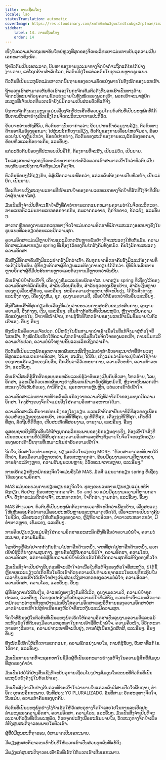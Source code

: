 ```yaml
---
title: ການເຊື່ອມໂຍງ
locale: lao
statusTranslation: automatic
coverImage: https://res.cloudinary.com/xmfm6mhw3gwctndtcubgx2rptnae/image/upload/v1740337243/small_cover_educacion_fundamental_a051170f1c.webp
sidebar:
    label: 14. ການເຊື່ອມໂຍງ
    order: 14
---
```

ໜຶ່ງໃນຄວາມປາດຖະໜາອັນໃຫຍ່ຫຼວງທີ່ສຸດຂອງຈິດຕະວິທະຍາແມ່ນການບັນລຸຄວາມເປັນເອກະພາບທັງໝົດ.

ຖ້າຕົວຕົນເປັນເອກະລາດ, ບັນຫາຂອງການບູລະນາທາງຈິດໃຈກໍຈະຖືກແກ້ໄຂໄດ້ຢ່າງງ່າຍດາຍ, ແຕ່ໂຊກຮ້າຍສໍາລັບໂລກ, ຕົວຕົນມີຢູ່ໃນແຕ່ລະຄົນໃນຮູບແບບຫຼາຍຮູບແບບ.

ຕົວຕົນທີ່ເປັນພະຫຸພົດແມ່ນສາເຫດພື້ນຖານຂອງຄວາມຂັດແຍ່ງພາຍໃນທັງໝົດຂອງພວກເຮົາ.

ຖ້າພວກເຮົາສາມາດເຫັນຕົວເຮົາເອງໃນກະຈົກເຕັມຕົວດັ່ງທີ່ພວກເຮົາເປັນທາງດ້ານຈິດຕະວິທະຍາດ້ວຍຄວາມຂັດແຍ່ງພາຍໃນທັງໝົດຂອງພວກເຮົາ, ພວກເຮົາຈະມາສູ່ບົດສະຫຼຸບທີ່ເຈັບປວດທີ່ພວກເຮົາຍັງບໍ່ມີຄວາມເປັນສ່ວນຕົວທີ່ແທ້ຈິງ.

ອົງການຈັດຕັ້ງຂອງມະນຸດແມ່ນເຄື່ອງຈັກທີ່ປະເສີດທີ່ຄວບຄຸມໂດຍຕົວຕົນທີ່ເປັນພະຫຸພົດທີ່ໄດ້ຮັບການສຶກສາຢ່າງເລິກເຊິ່ງໂດຍຈິດຕະວິທະຍາການປະຕິວັດ.

ຂ້ອຍຈະອ່ານໜັງສືພິມ, ຕົວຕົນທາງປັນຍາກ່າວວ່າ; ຂ້ອຍຢາກເຂົ້າຮ່ວມງານລ້ຽງ, ຕົວຕົນທາງດ້ານອາລົມຮ້ອງອອກມາ; ໄປສູ່ນະລົກກັບງານລ້ຽງ, ຕົວຕົນຂອງການເຄື່ອນໄຫວຈົ່ມວ່າ, ຂ້ອຍຄວນໄປຍ່າງຫຼິ້ນດີກວ່າ, ຂ້ອຍບໍ່ຢາກຍ່າງ, ຕົວຕົນຂອງສະຕິຂອງການອະນຸລັກຮ້ອງອອກມາ, ຂ້ອຍຫິວແລະຂ້ອຍຈະກິນ, ແລະອື່ນໆ.

ແຕ່ລະຕົວຕົນນ້ອຍໆທີ່ປະກອບເປັນອີໂກ້, ຕ້ອງການທີ່ຈະສັ່ງ, ເປັນແມ່ບົດ, ເປັນນາຍ.

ໃນແສງສະຫວ່າງຂອງຈິດຕະວິທະຍາການປະຕິວັດພວກເຮົາສາມາດເຂົ້າໃຈວ່າຕົວຕົນເປັນກອງທັບແລະອົງການຈັດຕັ້ງແມ່ນເຄື່ອງຈັກ.

ຕົວຕົນນ້ອຍໆໂຕ້ຖຽງກັນ, ຕໍ່ສູ້ເພື່ອຄວາມເໜືອກວ່າ, ແຕ່ລະຄົນຕ້ອງການເປັນຫົວໜ້າ, ເປັນແມ່ບົດ, ເປັນນາຍ.

ນີ້ອະທິບາຍເຖິງສະຖານະການທີ່ໜ້າເສຍໃຈຂອງການແຕກແຍກທາງຈິດໃຈທີ່ສັດທີ່ໂງ່ຈ້າທີ່ເອີ້ນວ່າຜູ້ຊາຍອາໄສຢູ່.

ມັນເປັນສິ່ງຈໍາເປັນທີ່ຈະເຂົ້າໃຈສິ່ງທີ່ຄໍາວ່າການແຕກແຍກຫມາຍຄວາມວ່າໃນຈິດຕະວິທະຍາ. ການແຍກຕົວແມ່ນການແຍກອອກຈາກກັນ, ກະແຈກກະຈາຍ, ຖືກຈີກຂາດ, ຂັດແຍ້ງ, ແລະອື່ນໆ.

ສາເຫດຫຼັກຂອງການແຕກແຍກທາງຈິດໃຈແມ່ນຄວາມອິດສາທີ່ມັກຈະສະແດງອອກບາງຄັ້ງໃນຮູບແບບທີ່ລະອຽດອ່ອນແລະມີຄວາມສຸກ.

ຄວາມອິດສາແມ່ນມີຫຼາຍດ້ານແລະມີເຫດຜົນຫຼາຍພັນຢ່າງທີ່ຈະສະແດງໃຫ້ເຫັນມັນ. ຄວາມອິດສາແມ່ນພາກຮຽນ spring ທີ່ເຊື່ອງໄວ້ຂອງກົນໄກສັງຄົມທັງຫມົດ. ຄົນໂງ່ມັກຈະສະແດງຄວາມອິດສາ.

ຄົນຮັ່ງມີອິດສາຄົນຮັ່ງມີແລະຢາກຮັ່ງມີກວ່າເກົ່າ. ຄົນທຸກຍາກອິດສາຄົນຮັ່ງມີແລະຕ້ອງການທີ່ຈະຮັ່ງມີເຊັ່ນກັນ. ຜູ້ທີ່ຂຽນອິດສາຜູ້ທີ່ຂຽນແລະຕ້ອງການຂຽນໄດ້ດີກວ່າ. ຜູ້ທີ່ມີປະສົບການຫຼາຍອິດສາຜູ້ທີ່ມີປະສົບການຫຼາຍແລະຕ້ອງການມີຫຼາຍກວ່າຄົນນັ້ນ.

ຄົນເຮົາບໍ່ພໍໃຈກັບເຂົ້າຈີ່, ເຄື່ອງນຸ່ງຫົ່ມແລະບ່ອນພັກອາໄສ. ພາກຮຽນ spring ທີ່ເຊື່ອງໄວ້ຂອງຄວາມອິດສາຕໍ່ລົດຄົນອື່ນ, ສໍາລັບເຮືອນຄົນອື່ນ, ສໍາລັບຊຸດຂອງເພື່ອນບ້ານ, ສໍາລັບເງິນຫຼາຍຂອງຫມູ່ເພື່ອນຫຼືສັດຕູ, ແລະອື່ນໆ. ຜະລິດຄວາມປາຖະຫນາທີ່ຈະປັບປຸງ, ໄດ້ຮັບສິ່ງຕ່າງໆແລະສິ່ງຕ່າງໆ, ເຄື່ອງນຸ່ງຫົ່ມ, ຊຸດ, ຄຸນງາມຄວາມດີ, ເພື່ອບໍ່ໃຫ້ນ້ອຍກວ່າຄົນອື່ນແລະອື່ນໆ.

ສິ່ງທີ່ໂສກເສົ້າທີ່ສຸດກ່ຽວກັບເລື່ອງນີ້ແມ່ນວ່າຂະບວນການສະສົມຂອງປະສົບການ, ຄຸນງາມຄວາມດີ, ສິ່ງຕ່າງໆ, ເງິນ, ແລະອື່ນໆ. ເສີມສ້າງຕົວຕົນທີ່ເປັນພະຫຸພົດ, ຫຼັງຈາກນັ້ນຄວາມຂັດແຍ່ງພາຍໃນ, ນ້ຳຕາທີ່ໜ້າຢ້ານ, ການສູ້ຮົບທີ່ໂຫດຮ້າຍຂອງພວກເຮົາເພີ່ມຂຶ້ນພາຍໃນຕົວເຮົາເອງ. ອື່ນໆ ອື່ນໆ

ທັງໝົດນັ້ນຄືຄວາມເຈັບປວດ. ບໍ່ມີຫຍັງໃນນັ້ນສາມາດນໍາເອົາເນື້ອໃນທີ່ແທ້ຈິງມາສູ່ຫົວໃຈທີ່ໂສກເສົ້າ. ທັງໝົດນັ້ນເຮັດໃຫ້ຄວາມໂຫດຮ້າຍເພີ່ມຂຶ້ນໃນຈິດໃຈຂອງພວກເຮົາ, ການເພີ່ມທະວີຄວາມເຈັບປວດ, ຄວາມບໍ່ພໍໃຈຫຼາຍຂຶ້ນແລະເລິກເຊິ່ງກວ່າເກົ່າ.

ຕົວຕົນທີ່ເປັນພະຫຸພົດຊອກຫາເຫດຜົນສະເໝີເຖິງແມ່ນວ່າສໍາລັບອາຊະຍາກໍາທີ່ຮ້າຍແຮງທີ່ສຸດແລະຂະບວນການອິດສາ, ໄດ້ມາ, ສະສົມ, ໄດ້ຮັບ, ເຖິງແມ່ນວ່າມັນຈະຢູ່ໃນຄ່າໃຊ້ຈ່າຍຂອງການເຮັດວຽກຂອງຄົນອື່ນ, ຖືກເອີ້ນວ່າວິວັດທະນາການ, ຄວາມຄືບຫນ້າ, ຄວາມກ້າວຫນ້າ, ແລະອື່ນໆ.

ຄົນເຮົາມີສະຕິຮູ້ສຶກຜິດຊອບນອນຫລັບແລະບໍ່ຮູ້ວ່າຕົນເອງເປັນຄົນອິດສາ, ໂຫດຮ້າຍ, ໂລບ, ອິດສາ, ແລະເມື່ອດ້ວຍເຫດຜົນບາງຢ່າງທີ່ພວກເຂົາມາຮັບຮູ້ທັງຫມົດນີ້, ຫຼັງຈາກນັ້ນພວກເຂົາສະແດງໃຫ້ເຫັນຕົວເອງ, ຕໍານິຕິຕຽນ, ຊອກຫາການຫຼົບຫຼີກ, ແຕ່ພວກເຂົາບໍ່ເຂົ້າໃຈ.

ຄວາມອິດສາແມ່ນຫາຍາກທີ່ຈະຄົ້ນພົບເນື່ອງຈາກຄວາມຈິງທີ່ວ່າຈິດໃຈຂອງມະນຸດມີຄວາມອິດສາ. ໂຄງສ້າງຂອງຈິດໃຈແມ່ນອີງໃສ່ຄວາມອິດສາແລະການໄດ້ມາ.

ຄວາມອິດສາເລີ່ມຕົ້ນຈາກບ່ອນນັ່ງຂອງໂຮງຮຽນ. ພວກເຮົາອິດສາປັນຍາທີ່ດີທີ່ສຸດຂອງເພື່ອນຮ່ວມຫ້ອງຮຽນຂອງພວກເຮົາ, ເກຣດທີ່ດີທີ່ສຸດ, ຊຸດທີ່ດີທີ່ສຸດ, ເຄື່ອງນຸ່ງທີ່ດີທີ່ສຸດ, ເກີບທີ່ດີທີ່ສຸດ, ລົດຖີບທີ່ດີທີ່ສຸດ, ເກີບສະເກັດທີ່ສວຍງາມ, ບານງາມ, ແລະອື່ນໆ. ອື່ນໆ

ຄູສອນຊາຍຍິງທີ່ຖືກເອີ້ນໃຫ້ສ້າງບຸກຄະລິກກະພາບຂອງນັກຮຽນຊາຍຍິງ, ຕ້ອງເຂົ້າໃຈສິ່ງທີ່ເປັນຂະບວນການທີ່ບໍ່ມີທີ່ສິ້ນສຸດຂອງຄວາມອິດສາແລະສ້າງຕັ້ງພາຍໃນຈິດໃຈຂອງນັກຮຽນຂອງພວກເຂົາພື້ນຖານທີ່ເຫມາະສົມສໍາລັບຄວາມເຂົ້າໃຈ.

ຈິດໃຈ, ອິດສາໂດຍທໍາມະຊາດ, ພຽງແຕ່ຄິດໃນແງ່ຂອງ MORE. "ຂ້ອຍສາມາດອະທິບາຍໄດ້ດີກວ່າ, ຂ້ອຍມີຄວາມຮູ້ຫຼາຍກວ່າ, ຂ້ອຍສະຫຼາດກວ່າ, ຂ້ອຍມີຄຸນງາມຄວາມດີຫຼາຍກວ່າ, ການຊໍາລະລ້າງຫຼາຍ, ຄວາມສົມບູນແບບຫຼາຍ, ວິວັດທະນາການຫຼາຍ, ແລະອື່ນໆ."

ການເຮັດວຽກທັງຫມົດຂອງຈິດໃຈແມ່ນອີງໃສ່ MAS. ມັດ​ສີ ແມ່ນພາກຮຽນ spring ທີ່ເຊື່ອງໄວ້ຂອງຄວາມອິດສາ.

MAS ແມ່ນຂະບວນການປຽບທຽບຂອງຈິດໃຈ. ທຸກໆຂະບວນການປຽບທຽບແມ່ນຫນ້າລັງກຽດ. ຕົວຢ່າງ: ຂ້ອຍສະຫຼາດກວ່າເຈົ້າ. So-and-so ແມ່ນມີຄຸນງາມຄວາມດີຫຼາຍກວ່າເຈົ້າ. ດັ່ງກ່າວແມ່ນດີກວ່າເຈົ້າ, ສະຫລາດກວ່າ, ໃຈດີກວ່າ, ງາມກວ່າ, ແລະອື່ນໆ. ອື່ນໆ

MAS ສ້າງເວລາ. ຕົວຕົນທີ່ເປັນພະຫຸພົດຕ້ອງການເວລາທີ່ຈະດີກວ່າເພື່ອນບ້ານ, ເພື່ອສະແດງໃຫ້ເຫັນຄອບຄົວວ່າລາວມີພອນສະຫວັນຫຼາຍແລະສາມາດເຮັດໄດ້, ເພື່ອຈະກາຍເປັນບາງຄົນໃນຊີວິດ, ເພື່ອສະແດງໃຫ້ເຫັນສັດຕູຂອງລາວ, ຫຼືຜູ້ທີ່ລາວອິດສາ, ວ່າລາວສະຫລາດກວ່າ, ມີອໍານາດຫຼາຍ, ເຂັ້ມແຂງ, ແລະອື່ນໆ.

ການຄິດປຽບທຽບແມ່ນອີງໃສ່ຄວາມອິດສາແລະຜະລິດສິ່ງທີ່ເອີ້ນວ່າຄວາມບໍ່ພໍໃຈ, ຄວາມບໍ່ສະບາຍ, ຄວາມຂົມຂື່ນ.

ໂຊກຮ້າຍທີ່ຄົນໄປຈາກກົງກັນຂ້າມໄປຫາອີກດ້ານຫນຶ່ງ, ຈາກທີ່ສຸດໄປຫາອີກດ້ານຫນຶ່ງ, ພວກເຂົາບໍ່ຮູ້ວິທີຍ່າງຕາມສູນກາງ. ຫຼາຍຄົນຕໍ່ສູ້ກັບຄວາມບໍ່ພໍໃຈ, ຄວາມອິດສາ, ຄວາມໂລບ, ຄວາມອິດສາ, ແຕ່ການຕໍ່ສູ້ກັບຄວາມບໍ່ພໍໃຈບໍ່ເຄີຍເຮັດໃຫ້ເກີດຄວາມສຸກທີ່ແທ້ຈິງຂອງຫົວໃຈ.

ມັນເປັນສິ່ງຈໍາເປັນຢ່າງຮີບດ່ວນທີ່ຈະເຂົ້າໃຈວ່າເນື້ອໃນທີ່ແທ້ຈິງຂອງຫົວໃຈທີ່ສະຫງົບ, ບໍ່ໄດ້ຊື້ຫຼືຂາຍແລະພຽງແຕ່ເກີດຂື້ນໃນຕົວເຮົາດ້ວຍຄວາມເປັນທໍາມະຊາດແລະໃນແບບທີ່ກະຕຸ້ນໃນເວລາທີ່ພວກເຮົາໄດ້ເຂົ້າໃຈຢ່າງເຕັມສ່ວນເຖິງສາເຫດຂອງຄວາມບໍ່ພໍໃຈ; ຄວາມອິດສາ, ຄວາມອິດສາ, ຄວາມໂລບ, ແລະອື່ນໆ. ອື່ນໆ

ຜູ້ທີ່ຕ້ອງການໄດ້ຮັບເງິນ, ຕໍາແຫນ່ງທາງສັງຄົມທີ່ດີເລີດ, ຄຸນງາມຄວາມດີ, ຄວາມພໍໃຈທຸກປະເພດ, ແລະອື່ນໆ. ດ້ວຍຈຸດປະສົງເພື່ອບັນລຸຄວາມພໍໃຈທີ່ແທ້ຈິງ, ພວກເຂົາເຈົ້າແມ່ນຜິດພາດຫມົດເພາະວ່າທຸກສິ່ງທຸກຢ່າງແມ່ນອີງໃສ່ຄວາມອິດສາແລະວິທີການຂອງຄວາມອິດສາບໍ່ສາມາດນໍາພວກເຮົາໄປສູ່ທ່າເຮືອຂອງຫົວໃຈທີ່ສະຫງົບແລະມີຄວາມສຸກ.

ຈິດໃຈທີ່ບັນຈຸຢູ່ໃນຕົວຕົນທີ່ເປັນພະຫຸພົດເຮັດໃຫ້ຄວາມອິດສາເປັນຄຸນງາມຄວາມດີແລະແມ້ກະທັ້ງເຮັດໃຫ້ຕົນເອງມີຄວາມຫລູຫລາໃນການເອົາຊື່ທີ່ຫນ້າພໍໃຈ. ຄວາມຄືບໜ້າ, ວິວັດທະນາການທາງວິນຍານ, ຄວາມປາຖະໜາທີ່ຈະປັບປຸງ, ການຕໍ່ສູ້ເພື່ອກຽດສັກສີ, ແລະອື່ນໆ. ອື່ນໆ ອື່ນໆ

ທັງໝົດນີ້ເຮັດໃຫ້ເກີດການແຕກແຍກ, ຄວາມຂັດແຍ່ງພາຍໃນ, ການຕໍ່ສູ້ລັບໆ, ບັນຫາທີ່ແກ້ໄຂໄດ້ຍາກ, ແລະອື່ນໆ.

ມັນເປັນການຍາກທີ່ຈະຊອກຫາໃນຊີວິດຜູ້ທີ່ເປັນເອກະພາບຢ່າງແທ້ຈິງໃນຄວາມຮູ້ສຶກທີ່ສົມບູນທີ່ສຸດຂອງຄໍາວ່າ.

ມັນເປັນໄປບໍ່ໄດ້ຢ່າງສິ້ນເຊີງທີ່ຈະບັນລຸການເຊື່ອມໂຍງຢ່າງສົມບູນໃນຂະນະທີ່ຕົວຕົນທີ່ເປັນພະຫຸພົດຍັງຄົງຢູ່ໃນຕົວເຮົາເອງ.

ມັນເປັນສິ່ງຈໍາເປັນຢ່າງຮີບດ່ວນທີ່ຈະເຂົ້າໃຈວ່າພາຍໃນແຕ່ລະຄົນມີສາມປັດໃຈພື້ນຖານ, ທໍາອິດ: ບຸກຄະລິກກະພາບ. ອັນທີສອງ: YO PLURALIZADO. ອັນທີສາມ: ວັດສະດຸທາງຈິດໃຈ, ນັ້ນແມ່ນ, ຄວາມສໍາຄັນຂອງບຸກຄົນ.

ຕົວຕົນທີ່ເປັນພະຫຸພົດຢ່າງໂງ່ຈ້າເຮັດໃຫ້ວັດສະດຸທາງຈິດໃຈເສຍໄປໃນການລະເບີດປະລໍາມະນູຂອງຄວາມອິດສາ, ຄວາມອິດສາ, ຄວາມໂລບ, ແລະອື່ນໆ. ມັນເປັນສິ່ງຈໍາເປັນທີ່ຈະລະລາຍຕົວຕົນທີ່ເປັນພະຫຸພົດ, ດ້ວຍຈຸດປະສົງເພື່ອສະສົມພາຍໃນ, ວັດສະດຸທາງຈິດໃຈເພື່ອກໍ່ຕັ້ງສູນສະຕິຖາວອນພາຍໃນຕົວເຮົາ.

ຜູ້ທີ່ບໍ່ມີສູນສະຕິຖາວອນ, ບໍ່ສາມາດເປັນເອກະພາບ.

ມີພຽງສູນສະຕິຖາວອນເທົ່ານັ້ນທີ່ໃຫ້ພວກເຮົາເປັນສ່ວນບຸກຄົນທີ່ແທ້ຈິງ.

ມີພຽງແຕ່ສູນສະຕິຖາວອນເທົ່ານັ້ນທີ່ເຮັດໃຫ້ພວກເຮົາເປັນເອກະພາບ.

